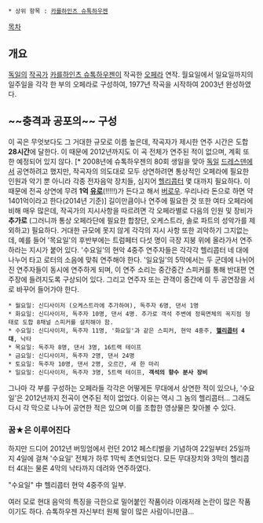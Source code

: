 * 상위 항목 : [[카를하인츠 슈톡하우젠]]

[[목차]]

== 개요 ==

[[독일]]의 [[작곡가]] [[카를하인츠 슈톡하우젠]]이 작곡한 [[오페라]] 연작. 월요일에서 일요일까지의 일주일을 각각 한 부의 오페라로 구성하여, 1977년 작곡을 시작하여 2003년 완성하였다.

== ~~충격과 공포의~~ 구성 ==

이 곡은 무엇보다도 그 거대한 규모로 이름 높은데, 작곡자가 제시한 연주 시간은 도합 '''28시간'''에 달한다. 이 때문에 2012년까지도 이 곡 전체가 연주된 적이 없으며, 계획 또한 예정되어 있지 않다. [* 2008년에 슈톡하우젠의 80회 생일을 맞아 [[독일]] [[드레스덴]]에서 공연하려고 했지만, 작곡자의 의도대로 모두 상연하려면 통상적인 오페라에 필요한 인원과 악기 뿐 아니라 각종 전자음악 장치들, 심지어 [[헬리콥터]] 몇 대까지 필요하다. 이 때문에 전곡 상연에 무려 '''1억 [[유로]]'''(!!!!!)가 든다고 해서 [[버로우]]. 우리나라 돈으로 하면 약 1401억이라고 한다(2014년 기준)] 길이만큼이나 연주에 필요한 것 또한 여타 오페라에 비해 매우 많은데, 작곡가의 지시사항을 따르려면 각 오페라별로 다음의 인원 및 장비가 '''추가로''' (그러니까 통상 오페라단에 필요한 합창단, 오케스트라, 솔로 파트의 성악가를 제외하고) 필요하다.
거대한 규모에 못지 않게 각각의 지시 사항 또한 괴악하기 그지없는데, 예를 들어 '목요일'의 후반부에는 트럼페터 다섯 명이 극장 지붕 위에 올라가서 연주하라는 지시가 붙어 있다. '수요일'의 현악 4중주 연주자들은 각각각 헬리콥터 네 대에 나누어 타고 로터의 소음에 맞춰 연주해야 한다. '일요일'의 5막에서는 두 군데에 나뉘어진 연주자들이 동시에 연주하게 되며, 이 연주 소리는 중간중간 스피커를 통해 반대편 연주장에 들려지도록 구상되어 있다. 그리고 연주자 또는 관객이 중간에 이 두 공연장을 서로 바꾸어 들어가야 한다.

 * 월요일: 신디사이저 (오케스트라에 추가하여), 독주자 6명, 댄서 1명
 * 화요일: 신디사이저, 독주자 10명, 댄서 4명. 추가로 객석 주변에 정육면체의 꼭지점 형태로 도합 8채널 스피커를 설치해야 함.
 * 수요일: 신디사이저, 독주자 11명, '화요일'과 같은 스피커, 현악 4중주, '''[[헬리콥터]] 4대''', 낙타
 * 목요일: 독주자 8명, 댄서 3명, 16트랙 테이프
 * 금요일: 신디사이저, 독주자 2명, 댄서 24명
 * 토요일: 독주자 10명, 댄서 2명, 오르간, 새 한 마리
 * 일요일: 신디사이저, 독주자 3명, 5트랙 테이프, '''객석의 향수 분사 장비'''

그나마 각 부를 구성하는 오페라들 각각은 어떻게든 무대에서 상연한 적이 있으나, '수요일'은 2012년까지 전곡이 연주된 적이 없었다. 이유는 역시 그 놈의 헬리콥터... 그래도 다시 각 막으로 나누어 공연한 적은 있으며 이를 조합한 영상물은 찾아볼 수 있다.

=== 꿈★은 이루어진다 ===

하지만 드디어 2012년 버밍엄에서 런던 2012 페스티벌을 기념하여 22일부터 25일까지 4일에 걸쳐 '수요일' 전체가 하루 1막씩 초연되었다. 모든 무대장치와 3막의 헬리콥터 4대는 물론 4막의 낙타까지 데려와 연주하였다.

{{{#!html
<iframe width="560" height="315" src="//www.youtube.com/embed/rUy0FlSxEIE" frameborder="0" allowfullscreen></iframe>}}}
"수요일" 中 헬리콥터 현악 4중주의 일부.

여러 모로 현대 음악의 특징을 극한으로 밀어붙인 작품이라 이래저래 논란이 많은 작품이기도 하다. 슈톡하우젠 자신부터 원체 말이 많은 사람이니만큼...

